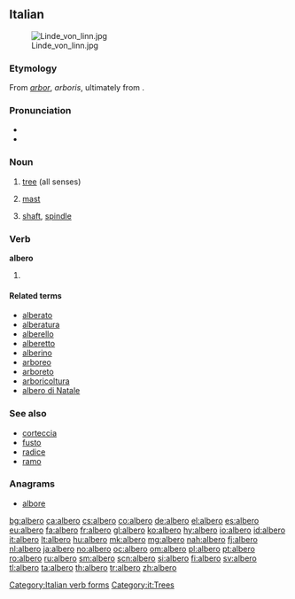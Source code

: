 {{also|alberò}}
==Italian==
{{wikipedia|lang=it}}
[[Image:Linde_von_linn.jpg|thumb|right]]

===Etymology===
From {{etyl|la|it}} ''[[arbor]]'', ''arboris'', ultimately from {{etyl|ine-pro|it}} {{recons|er(ə)dʰ-||high, to grow|lang=ine-pro}}.

===Pronunciation===
* {{IPA|[ˈalbero]|lang=it}}
* {{audio|it-albero.ogg|Audio (IT)}}

===Noun===
{{it-noun|alber|m|o|i}}

# [[tree]] (all senses)
# {{nautical|lang=it}} [[mast]]
# [[shaft]], [[spindle]]

===Verb===
'''albero'''

# {{conjugation of|alberare||1|s|pres|ind|lang=it}}

====Related terms====
* [[alberato]]
* [[alberatura]]
* [[alberello]]
* [[alberetto]]
* [[alberino]]
* [[arboreo]]
* [[arboreto]]
* [[arboricoltura]]
* [[albero di Natale]]

===See also===
* [[corteccia]]
* [[fusto]]
* [[radice]]
* [[ramo]]

===Anagrams===
* [[albore#Italian|albore]]

[[Category:Italian verb forms]]
[[Category:it:Trees]]

[[bg:albero]]
[[ca:albero]]
[[cs:albero]]
[[co:albero]]
[[de:albero]]
[[el:albero]]
[[es:albero]]
[[eu:albero]]
[[fa:albero]]
[[fr:albero]]
[[gl:albero]]
[[ko:albero]]
[[hy:albero]]
[[io:albero]]
[[id:albero]]
[[it:albero]]
[[lt:albero]]
[[hu:albero]]
[[mk:albero]]
[[mg:albero]]
[[nah:albero]]
[[fj:albero]]
[[nl:albero]]
[[ja:albero]]
[[no:albero]]
[[oc:albero]]
[[om:albero]]
[[pl:albero]]
[[pt:albero]]
[[ro:albero]]
[[ru:albero]]
[[sm:albero]]
[[scn:albero]]
[[si:albero]]
[[fi:albero]]
[[sv:albero]]
[[tl:albero]]
[[ta:albero]]
[[th:albero]]
[[tr:albero]]
[[zh:albero]]